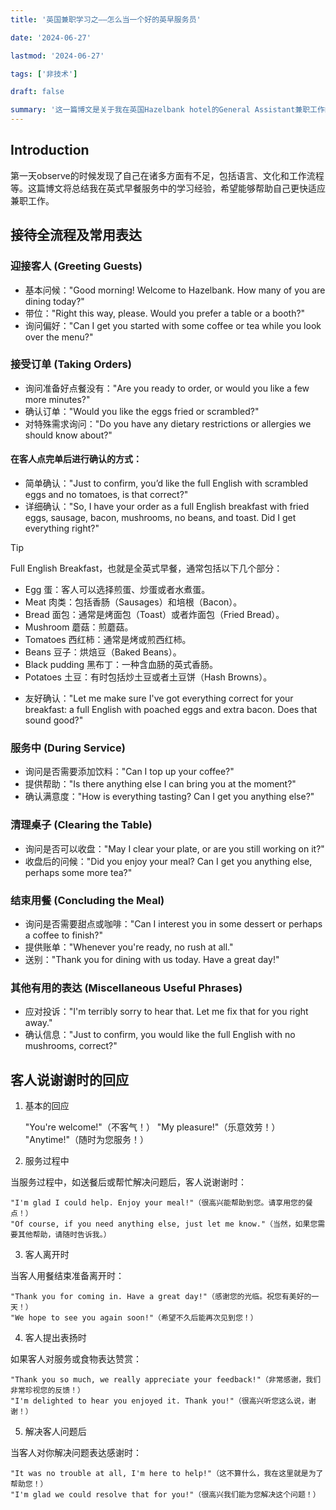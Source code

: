 ```yaml
---
title: '英国兼职学习之——怎么当一个好的英早服务员'

date: '2024-06-27'

lastmod: '2024-06-27'

tags: ['非技术']

draft: false

summary: '这一篇博文是关于我在英国Hazelbank hotel的General Assistant兼职工作的学习总结。'
---
```


## Introduction

第一天observe的时候发现了自己在诸多方面有不足，包括语言、文化和工作流程等。这篇博文将总结我在英式早餐服务中的学习经验，希望能够帮助自己更快适应兼职工作。

## 接待全流程及常用表达

### 迎接客人 (Greeting Guests)

- 基本问候："Good morning! Welcome to Hazelbank. How many of you are dining today?"
- 带位："Right this way, please. Would you prefer a table or a booth?"
- 询问偏好："Can I get you started with some coffee or tea while you look over the menu?"

### 接受订单 (Taking Orders)

- 询问准备好点餐没有："Are you ready to order, or would you like a few more minutes?"
- 确认订单："Would you like the eggs fried or scrambled?"
- 对特殊需求询问："Do you have any dietary restrictions or allergies we should know about?"

#### 在客人点完单后进行确认的方式：

- 简单确认："Just to confirm, you’d like the full English with scrambled eggs and no tomatoes, is that correct?"
- 详细确认："So, I have your order as a full English breakfast with fried eggs, sausage, bacon, mushrooms, no beans, and toast. Did I get everything right?"

> [!tip]
> Full English Breakfast，也就是全英式早餐，通常包括以下几个部分：
>
> - Egg 蛋：客人可以选择煎蛋、炒蛋或者水煮蛋。
> - Meat 肉类：包括香肠（Sausages）和培根（Bacon）。
> - Bread 面包：通常是烤面包（Toast）或者炸面包（Fried Bread）。
> - Mushroom 蘑菇：煎蘑菇。
> - Tomatoes 西红柿：通常是烤或煎西红柿。
> - Beans 豆子：烘焙豆（Baked Beans）。
> - Black pudding 黑布丁：一种含血肠的英式香肠。
> - Potatoes 土豆：有时包括炒土豆或者土豆饼（Hash Browns）。

- 友好确认："Let me make sure I've got everything correct for your breakfast: a full English with poached eggs and extra bacon. Does that sound good?"

### 服务中 (During Service)

- 询问是否需要添加饮料："Can I top up your coffee?"
- 提供帮助："Is there anything else I can bring you at the moment?"
- 确认满意度："How is everything tasting? Can I get you anything else?"

### 清理桌子 (Clearing the Table)

- 询问是否可以收盘："May I clear your plate, or are you still working on it?"
- 收盘后的问候："Did you enjoy your meal? Can I get you anything else, perhaps some more tea?"

### 结束用餐 (Concluding the Meal)

- 询问是否需要甜点或咖啡："Can I interest you in some dessert or perhaps a coffee to finish?"
- 提供账单："Whenever you're ready, no rush at all."
- 送别："Thank you for dining with us today. Have a great day!"

### 其他有用的表达 (Miscellaneous Useful Phrases)

- 应对投诉："I'm terribly sorry to hear that. Let me fix that for you right away."
- 确认信息："Just to confirm, you would like the full English with no mushrooms, correct?"

## 客人说谢谢时的回应

1. 基本的回应

   "You're welcome!"（不客气！）
   "My pleasure!"（乐意效劳！）
   "Anytime!"（随时为您服务！）

2. 服务过程中

当服务过程中，如送餐后或帮忙解决问题后，客人说谢谢时：

    "I'm glad I could help. Enjoy your meal!"（很高兴能帮助到您。请享用您的餐点！）
    "Of course, if you need anything else, just let me know."（当然，如果您需要其他帮助，请随时告诉我。）

3. 客人离开时

当客人用餐结束准备离开时：

    "Thank you for coming in. Have a great day!"（感谢您的光临。祝您有美好的一天！）
    "We hope to see you again soon!"（希望不久后能再次见到您！）

4. 客人提出表扬时

如果客人对服务或食物表达赞赏：

    "Thank you so much, we really appreciate your feedback!"（非常感谢，我们非常珍视您的反馈！）
    "I'm delighted to hear you enjoyed it. Thank you!"（很高兴听您这么说，谢谢！）

5. 解决客人问题后

当客人对你解决问题表达感谢时：

    "It was no trouble at all, I'm here to help!"（这不算什么，我在这里就是为了帮助您！）
    "I'm glad we could resolve that for you!"（很高兴我们能为您解决这个问题！）
